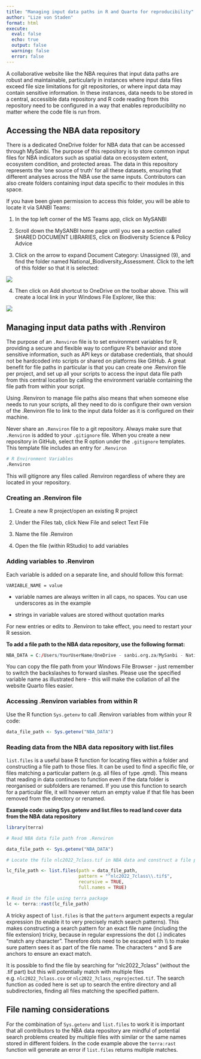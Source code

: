 ```yaml
---
title: "Managing input data paths in R and Quarto for reproducibility"
author: "Lize von Staden"
format: html
execute:
  eval: false
  echo: true
  output: false
  warning: false
  error: false
---
```


A collaborative website like the NBA requires that input data paths are robust and maintainable, particularly in instances where input data files exceed file size limitations for git repositories, or where input data may contain sensitive information. In these instances, data needs to be stored in a central, accessible data repository and R code reading from this repository need to be configured in a way that enables reproducibility no matter where the code file is run from.

## Accessing the NBA data repository

There is a dedicated OneDrive folder for NBA data that can be accessed through MySanbi. The purpose of this repository is to store common input files for NBA indicators such as spatial data on ecosystem extent, ecosystem condition, and protected areas. The data in this repository represents the 'one source of truth' for all these datasets, ensuring that different analyses across the NBA use the same inputs. Contributors can also create folders containing input data specific to their modules in this space.

If you have been given permission to access this folder, you will be able to locate it via SANBI Teams:

1.  In the top left corner of the MS Teams app, click on MySANBI

2.  Scroll down the MySANBI home page until you see a section called SHARED DOCUMENT LIBRARIES, click on Biodiversity Science & Policy Advice

3.  Click on the arrow to expand Document Category: Unassigned (9), and find the folder named National_Biodiversity_Assessment. Click to the left of this folder so that it is selected:

![](imgs/nba-folder.PNG)

4.  Then click on Add shortcut to OneDrive on the toolbar above. This will create a local link in your Windows File Explorer, like this:

![](imgs/file-explorer.PNG)

## Managing input data paths with .Renviron

The purpose of an `.Renviron` file is to set environment variables for R, providing a secure and flexible way to configure R's behavior and store sensitive information, such as API keys or database credentials, that should not be hardcoded into scripts or shared on platforms like GitHub. A great benefit for file paths in particular is that you can create one .Renviron file per project, and set up all your scripts to access the input data file path from this central location by calling the environment variable containing the file path from within your script.

Using .Renviron to manage file paths also means that when someone else needs to run your scripts, all they need to do is configure their own version of the .Renviron file to link to the input data folder as it is configured on their machine.

::: callout-important
Never share an `.Renviron` file to a git repository. Always make sure that `.Renviron` is added to your `.gitignore` file. When you create a new repository in GitHub, select the R option under the `.gitignore` templates. This template file includes an entry for `.Renviron`

```R

# R Environment Variables
.Renviron
```

This will gitignore any files called .Renviron regardless of where they are located in your repository.
:::

### Creating an .Renviron file

1.  Create a new R project/open an existing R project

2.  Under the Files tab, click New File and select Text File

3.  Name the file .Renviron

4.  Open the file (within RStudio) to add variables

### Adding variables to .Renviron

Each variable is added on a separate line, and should follow this format:

`VARIABLE_NAME = value`

-   variable names are always written in all caps, no spaces. You can use underscores as in the example

-   strings in variable values are stored without quotation marks

For new entries or edits to .Renviron to take effect, you need to restart your R session.

**To add a file path to the NBA data repository, use the following format:**

```R

NBA_DATA = C:/Users/YourUserName/OneDrive - sanbi.org.za/MySanbi - National_Biodiversity_Assessment/data
```

You can copy the file path from your Windows File Browser - just remember to switch the backslashes to forward slashes. Please use the specified variable name as illustrated here - this will make the collation of all the website Quarto files easier.

### Accessing .Renviron variables from within R

Use the R function `Sys.getenv` to call .Renviron variables from within your R code:

```R

data_file_path <- Sys.getenv("NBA_DATA")

```

### Reading data from the NBA data repository with list.files

`list.files` is a useful base R function for locating files within a folder and constructing a file path to those files. It can be used to find a specific file, or files matching a particular pattern (e.g. all files of type .qmd). This means that reading in data continues to function even if the data folder is reorganised or subfolders are renamed. If you use this function to search for a particular file, it will however return an empty value if that file has been removed from the directory or renamed.

**Example code: using Sys.getenv and list.files to read land cover data from the NBA data repository**

```R
library(terra)

# Read NBA data file path from .Renviron

data_file_path <- Sys.getenv("NBA_DATA")

# Locate the file nlc2022_7class.tif in NBA data and construct a file path for it

lc_file_path <- list.files(path = data_file_path, 
                           pattern = "^nlc2022_7class\\.tif$",
                           recursive = TRUE,
                           full.names = TRUE)

# Read in the file using terra package
lc <- terra::rast(lc_file_path)

```

A tricky aspect of `list.files` is that the `pattern` argument expects a regular expression (to enable it to very precisely match search patterns). This makes constructing a search pattern for an exact file name (including the file extension) tricky, because in regular expressions the dot (.) indicates "match any character". Therefore dots need to be escaped with \\\\ to make sure pattern sees it as part of the file name. The characters \^ and \$ are anchors to ensure an exact match.

It is possible to find the file by searching for "nlc2022_7class" (without the .tif part) but this will potentially match with multiple files e.g. `nlc2022_7class.csv` or `nlc2022_7class_reprojected.tif`. The search function as coded here is set up to search the entire directory and all subdirectories, finding all files matching the specified pattern.

::: callout-important
# File naming considerations

For the combination of `Sys.getenv` and `list.files` to work it is important that all contributors to the NBA data repository are mindful of potential search problems created by multiple files with similar or the same names stored in different folders. In the code example above the `terra:rast` function will generate an error if `list.files` returns multiple matches.
:::
